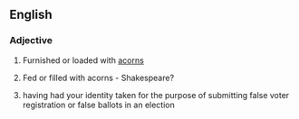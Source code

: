 ==English==
===Adjective===
{{infl|en|adjective|head=acorned}}
# Furnished or loaded with [[acorn]]s
# {{rare}} Fed or filled with acorns - Shakespeare?
# having had your identity taken for the purpose of submitting false voter registration or false ballots in an election